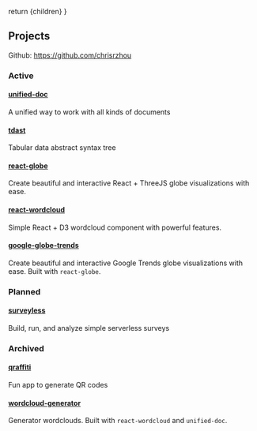 
  return <Layout>{children}</Layout>
}

## Projects

Github: https://github.com/chrisrzhou

### Active

#### [unified-doc][]
A unified way to work with all kinds of documents

#### [tdast][]
Tabular data abstract syntax tree

#### [react-globe][]
Create beautiful and interactive React + ThreeJS globe visualizations with ease.

#### [react-wordcloud][]
Simple React + D3 wordcloud component with powerful features.

#### [google-globe-trends][]
Create beautiful and interactive Google Trends globe visualizations with ease. Built with `react-globe`.

### Planned

#### [surveyless][]
Build, run, and analyze simple serverless surveys

### Archived

#### [qraffiti][]
Fun app to generate QR codes

#### [wordcloud-generator][]
Generator wordclouds.  Built with `react-wordcloud` and `unified-doc`.

<!-- definitions -->
[google-globe-trends]: https://google-globe-trends.netlify.app
[qraffiti]: https://qraffiti.netlify.app
[react-globe]: https://react-globe.netlify.app
[react-wordcloud]: https://react-wordcloud.netlify.app
[surveyless]: https://surveyless.netlify.app
[tdast]: https://github.com/tdast/tdast
[three-glow-mesh]: https://github.com/chrisrzhou/three-glow-mesh
[unified-doc]: https://unified-doc.netlify.app
[wordcloud-generator]: https://wordcloud-generator.netlify.app
